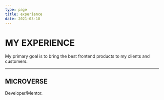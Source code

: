```yaml
---
type: page
title: experience
date: 2021-03-18
---
```


# MY EXPERIENCE
My primary goal is to bring the best frontend products to my clients and customers.

---

## MICROVERSE
Developer/Mentor.

